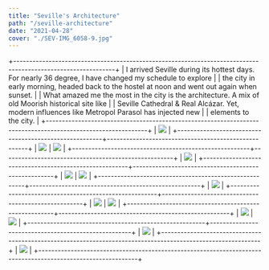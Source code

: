 ```yaml
---
title: "Seville's Architecture"
path: "/seville-architecture"
date: "2021-04-28"
cover: "./SEV-IMG_6058-9.jpg"
---
```


+-------------------------------------------------------------------------------------------------------------+
| I arrived Seville during its hottest days. For nearly 36 degree, I have changed my schedule to explore      |
| the city in early morning, headed back to the hostel at noon and went out again when sunset.                |
| What amazed me the most in the city is the architecture. A mix of old Moorish historical site like          |
| Seville Cathedral & Real Alcázar. Yet, modern influences like Metropol Parasol has injected new             |
| elements to the city.                                                                                       |
+-------------------------------------------------------------------------------------------------------------+
| ![](./SEV-IMG_6306-12.jpg)                                                                                  |
+-------------------------------------------------------+-----------------------------------------------------+
| ![](./SEV-IMG_6078-10.jpg)                            | ![](./SEV-IMG_6028-7.jpg)                           |
+-------------------------------------------------------+-----------------------------------------------------+
| ![](./SEV-IMG_6058-9.jpg)                                                                                   |
+-------------------------------------------------------+-----------------------------------------------------+
| ![](./SEV-IMG_5750-3.jpg)                             | ![](./SEV-IMG_6614-18.jpg)                          |
+-------------------------------------------------------+-----------------------------------------------------+
| ![](./SEV-IMG_6641-Edit-19.jpg)                                                                             |
+-------------------------------------------------------+-----------------------------------------------------+
| ![](./SEV-IMG_6495-16.jpg)                            | ![](./SEV-IMG_6530-17.jpg)                          |
+-------------------------------------------------------+-----------------------------------------------------+
| ![](./SEV-IMG_6401-13.jpg)                            | ![](./SEV-IMG_6304-11.jpg)                          |
+-------------------------------------------------------+-----------------------------------------------------+
| ![](./SEV-IMG_5804-4.jpg)                                                                                   |
+-------------------------------------------------------------------------------------------------------------+
| ![](./SEV-IMG_6415-15.jpg)                                                                                  |
+-------------------------------------------------------------------------------------------------------------+
